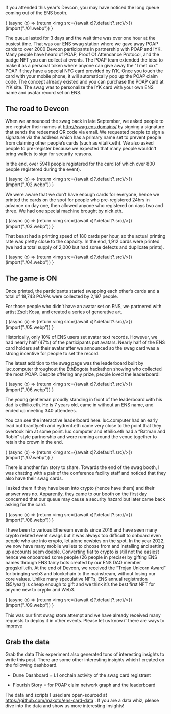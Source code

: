 
If you attended this year's Devcon, you may have noticed the long queue coming out of the ENS booth.

{ (async (x) => {return <img src={(await x)?.default?.src}/>})(import("./01.webp")) }

The queue lasted for 3 days and the wait time was over one hour at the busiest time. That was our ENS swag station where we gave away POAP cards to over 2000 Devcon participants in partnership with POAP and IYK. Many people have heard of POAP, Proof Of Attendance Protocol, and the badge NFT you can collect at events. The POAP team extended the idea to make it as a personal token where anyone can give away the "I met xxx" POAP if they have a special NFC card provided by IYK. Once you touch the card with your mobile phone, it will automatically pop up the POAP claim code. The concept already existed and you can purchase the POAP card at IYK site. The swag was to personalize the IYK card with your own ENS name and avatar record set on ENS.

## The road to Devcon

When we announced the swag back in late September, we asked people to pre-register their names at http://swag.ens.domains/ by signing a signature that sends the redeemed QR code via email. We requested people to sign a signature via the address which has a primary name set to prevent people from claiming other people’s cards (such as vitalik.eth). We also asked people to pre-register because we expected that many people wouldn't bring wallets to sign for security reasons.

In the end, over 5941 people registered for the card (of which over 800 people registered during the event).

{ (async (x) => {return <img src={(await x)?.default?.src}/>})(import("./02.webp")) }

We were aware that we don’t have enough cards for everyone, hence we printed the cards on the spot for people who pre-registered 24hrs in advance on day one, then allowed anyone who registered on days two and three. We had one special machine brought by nick.eth.

{ (async (x) => {return <img src={(await x)?.default?.src}/>})(import("./03.webp")) }

That beast had a printing speed of 180 cards per hour, so the actual printing rate was pretty close to the capacity. In the end, 1,912 cards were printed (we had a total supply of 2,000 but had some defects and duplicate prints).

{ (async (x) => {return <img src={(await x)?.default?.src}/>})(import("./04.webp")) }

## The game is ON

Once printed, the participants started swapping each other’s cards and a total of 18,743 POAPs were collected by 2,197 people.

For those people who didn’t have an avatar set on ENS, we partnered with artist Zsolt Kosa, and created a series of generative art.

{ (async (x) => {return <img src={(await x)?.default?.src}/>})(import("./05.webp")) }

Historically, only 10% of ENS users set avatar text records. However, we had nearly half (47%) of the participants put avatars. Nearly half of the ENS card holders set their avatar after we announced so the swag card was a strong incentive for people to set the record.

The latest addition to the swag page was the leaderboard built by luc.computer throughout the EthBogota hackathon showing who collected the most POAP. Despite offering any prize, people loved the leaderboard!

{ (async (x) => {return <img src={(await x)?.default?.src}/>})(import("./06.webp")) }

The young gentleman proudly standing in front of the leaderboard with his dad is ethilio.eth. He is 7 years old, came in without an ENS name, and ended up meeting 340 attendees. 

You can see the interactive leaderboard here. luc.computer had an early lead but brantly.eth and eydrent.eth came very close to the point that they overtook him at some point. luc.computer and ethilio.eth had a “Batman and Robin” style partnership and were running around the venue together to retain the crown in the end.

{ (async (x) => {return <img src={(await x)?.default?.src}/>})(import("./07.webp")) }

There is another fun story to share. Towards the end of the swag booth, I was chatting with a pair of the conference facility staff and noticed that they also have their swag cards.

I asked them if they have been into crypto (hence have them) and their answer was no. Apparently, they came to our booth on the first day concerned that our queue may cause a security hazard but later came back asking for the card.

{ (async (x) => {return <img src={(await x)?.default?.src}/>})(import("./08.webp")) }

I have been to various Ethereum events since 2016 and have seen many crypto related event swags but it was always too difficult to onboard even people who are into crypto, let alone newbies on the spot. In the year 2022, we now have many mobile wallets to choose from and installing and setting up accounts seem doable. Converting fiat to crypto is still not the easiest hence we onboarded some people (26 people in precise) by gifting ENS names through ENS fairly bots created by our ENS DAO member gregskril.eth. At the end of Devcon, we received the “Trojan Unicorn Award” for bringing web3 and blockchain to the mainstream, without losing our core values. Unlike many speculative NFTs, ENS annual registration ($5/year) is cheap enough to gift and we think it’s the best first NFT for anyone new to crypto and Web3.

{ (async (x) => {return <img src={(await x)?.default?.src}/>})(import("./09.webp")) }

This was our first swag store attempt and we have already received many requests to deploy it in other events. Please let us know if there are ways to improve

## Grab the data

Grab the data
This experiment also generated tons of interesting insights to write this post. There are some other interesting insights which I created on the following dashboard.

- Dune Dashboard = L1 onchain activity of the swag card registrant

- Flourish Story = for POAP claim network graph and the leaderboard

The data and scripts I used are open-sourced at https://github.com/makoto/ens-card-data . If you are a data whiz, please dive into the data and show us more interesting insights!
